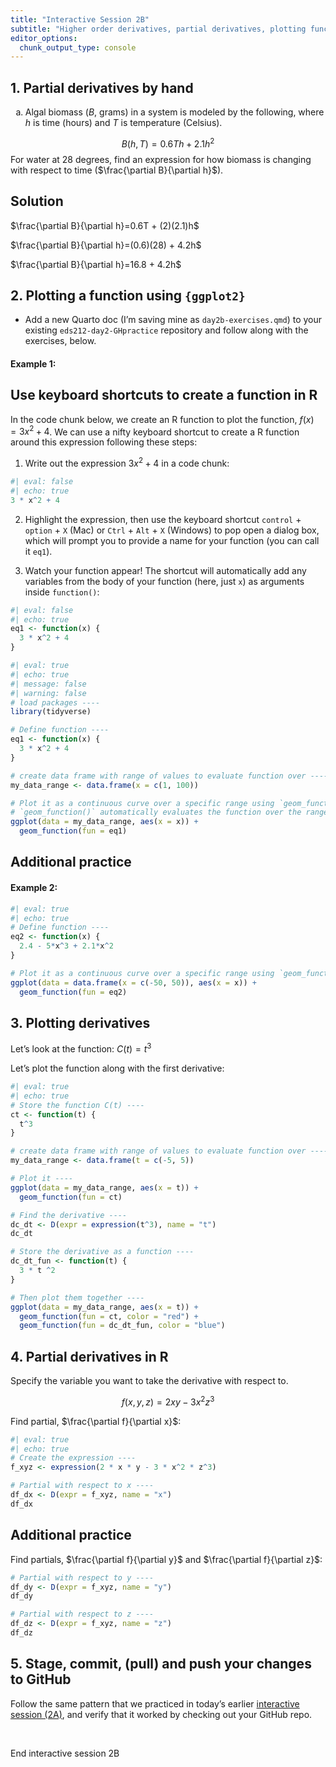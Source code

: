 ```yaml
---
title: "Interactive Session 2B"
subtitle: "Higher order derivatives, partial derivatives, plotting functions in ggplot"
editor_options: 
  chunk_output_type: console
---
```


## 1. Partial derivatives by hand

<!-- a. Find all partial derivatives of the following:

$$f(a, z, t)=3at^2-4t+5.1az-z^3$$

::: {.callout-tip collapse=true}
## Solution
$\frac{\partial f}{\partial a} = 3t^2 + 5.1z$

$\frac{\partial f}{\partial z} = 5.1a - 3z^2$

$\frac{\partial f}{\partial t} = 6at - 4$
:::

-->

a. Algal biomass ($B$, grams) in a system is modeled by the following, where $h$ is time (hours) and $T$ is temperature (Celsius). 

$$B(h, T)=0.6Th+2.1h^2$$
For water at 28 degrees, find an expression for how biomass is changing with respect to time ($\frac{\partial B}{\partial h}$). 

::: {.callout-tip collapse=true}
## Solution
$\frac{\partial B}{\partial h}=0.6T + (2)(2.1)h$

$\frac{\partial B}{\partial h}=(0.6)(28) + 4.2h$

$\frac{\partial B}{\partial h}=16.8 + 4.2h$
:::

## 2. Plotting a function using `{ggplot2}`

- Add a new Quarto doc (I'm saving mine as `day2b-exercises.qmd`) to your existing `eds212-day2-GHpractice` repository and follow along with the exercises, below. 

#### Example 1:

::: {.callout-tip collapse=true}
## Use keyboard shortcuts to create a function in R
In the code chunk below, we create an R function to plot the function, $f(x) = 3x^2 + 4$. We can use a nifty keyboard shortcut to create a R function around this expression following these steps:

1. Write out the expression $3x^2 + 4$ in a code chunk:

```r
#| eval: false
#| echo: true
3 * x^2 + 4
```

2. Highlight the expression, then use the keyboard shortcut `control` + `option` + `X` (Mac) or `Ctrl` + `Alt` + `X` (Windows) to pop open a dialog box, which will prompt you to provide a name for your function (you can call it `eq1`).

3. Watch your function appear! The shortcut will automatically add any variables from the body of your function (here, just `x`) as arguments inside `function()`:

```r
#| eval: false
#| echo: true
eq1 <- function(x) {
  3 * x^2 + 4
}
```

:::

```r
#| eval: true
#| echo: true
#| message: false
#| warning: false
# load packages ----
library(tidyverse)

# Define function ----
eq1 <- function(x) {
  3 * x^2 + 4
} 

# create data frame with range of values to evaluate function over ----
my_data_range <- data.frame(x = c(1, 100))

# Plot it as a continuous curve over a specific range using `geom_function()` ----
# `geom_function()` automatically evaluates the function over the range of x-values specified in the df and adds the resulting y-values to the plot
ggplot(data = my_data_range, aes(x = x)) + 
  geom_function(fun = eq1)
```


::: {.callout-note collapse=true}
## Additional practice

#### Example 2:

```r
#| eval: true
#| echo: true
# Define function ----
eq2 <- function(x) {
  2.4 - 5*x^3 + 2.1*x^2
} 

# Plot it as a continuous curve over a specific range using `geom_function()` (here, we define our data frame directly inside `ggplot()` ----
ggplot(data = data.frame(x = c(-50, 50)), aes(x = x)) + 
  geom_function(fun = eq2)
```
:::

## 3. Plotting derivatives

Let's look at the function: $C(t)=t^3$

Let's plot the function along with the first derivative: 

```r
#| eval: true
#| echo: true
# Store the function C(t) ----
ct <- function(t) {
  t^3
}

# create data frame with range of values to evaluate function over ----
my_data_range <- data.frame(t = c(-5, 5))

# Plot it ----
ggplot(data = my_data_range, aes(x = t)) + 
  geom_function(fun = ct)

# Find the derivative ----     
dc_dt <- D(expr = expression(t^3), name = "t")
dc_dt

# Store the derivative as a function ----
dc_dt_fun <- function(t) {
  3 * t ^2
}

# Then plot them together ----
ggplot(data = my_data_range, aes(x = t)) + 
  geom_function(fun = ct, color = "red") +
  geom_function(fun = dc_dt_fun, color = "blue")
```

## 4. Partial derivatives in R

Specify the variable you want to take the derivative with respect to. 

$$f(x,y,z)=2xy-3x^2z^3$$

Find partial, $\frac{\partial f}{\partial x}$:

```r
#| eval: true
#| echo: true
# Create the expression ----
f_xyz <- expression(2 * x * y - 3 * x^2 * z^3)

# Partial with respect to x ----
df_dx <- D(expr = f_xyz, name = "x")
df_dx
```

::: {.callout-note collapse=true}
## Additional practice

Find partials, $\frac{\partial f}{\partial y}$ and $\frac{\partial f}{\partial z}$:

```r
# Partial with respect to y ----
df_dy <- D(expr = f_xyz, name = "y")
df_dy

# Partial with respect to z ---- 
df_dz <- D(expr = f_xyz, name = "z")
df_dz
```

:::

<!-- ## 5. One more example:

Given the function: $$P(q)=2cos(3q+0.4)-5.6e^{1.4q}$$ 

Find the instantaneous slope at $q = 0.8$.

```r
# First, create the expression ---- 
pq <- expression(2 * cos(3 * q + 0.4) - 5.6 * exp(1.4 * q))

# Find the first derivative with respect to q ----
dp_dq <- D(expr = pq, name = "q")

# Return the first derivative ----
dp_dq

# Define value of q ----
q <- 0.8

# Evaluate dp_dq at that value ----
eval(dp_dq)
```
-->

## 5. Stage, commit, (pull) and push your changes to GitHub

Follow the same pattern that we practiced in today's earlier [interactive session (2A)](interactive-session-2a.qmd#hello-git-github), and verify that it worked by checking out your GitHub repo.  


<br>

::: {.center-text .body-text-xl .teal-text}
End interactive session 2B
:::